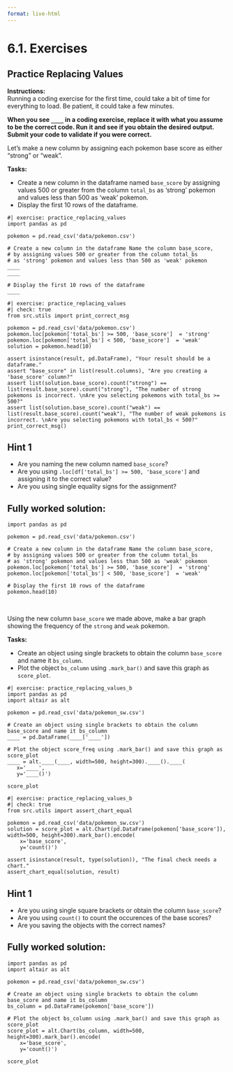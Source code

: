 ```yaml
---
format: live-html
---
```


<script src='../../src/quiz.js'></script>

# 6.1. Exercises

## Practice Replacing Values

**Instructions:**    
Running a coding exercise for the first time, could take a bit of time for everything to load.  Be patient, it could take a few minutes. 

**When you see `____` in a coding exercise, replace it with what you assume to be the correct code.  Run it and see if you obtain the desired output.  Submit your code to validate if you were correct.**

Let's make a new column by assigning each pokemon base score as either "strong" or "weak".

**Tasks:**

- Create a new column in the dataframe named `base_score` by assigning values 500 or greater from the column `total_bs` as 'strong' pokemon and values less than 500 as 'weak' pokemon.
- Display the first 10 rows of the dataframe.

```pyodide
#| exercise: practice_replacing_values
import pandas as pd

pokemon = pd.read_csv('data/pokemon.csv')

# Create a new column in the dataframe Name the column base_score, 
# by assigning values 500 or greater from the column total_bs
# as 'strong' pokemon and values less than 500 as 'weak' pokemon
____
____

# Display the first 10 rows of the dataframe
____
```

```pyodide
#| exercise: practice_replacing_values
#| check: true
from src.utils import print_correct_msg

pokemon = pd.read_csv('data/pokemon.csv')
pokemon.loc[pokemon['total_bs'] >= 500, 'base_score']  = 'strong'
pokemon.loc[pokemon['total_bs'] < 500, 'base_score']  = 'weak'
solution = pokemon.head(10)

assert isinstance(result, pd.DataFrame), "Your result should be a dataframe."
assert "base_score" in list(result.columns), "Are you creating a 'base_score' column?"
assert list(solution.base_score).count("strong") == list(result.base_score).count("strong"), "The number of strong pokemons is incorrect. \nAre you selecting pokemons with total_bs >= 500?"
assert list(solution.base_score).count("weak") == list(result.base_score).count("weak"), "The number of weak pokemons is incorrect. \nAre you selecting pokemons with total_bs < 500?"
print_correct_msg()
```

:::: { .hint exercise="practice_replacing_values"}
::: { .callout-note collapse="false"}

## Hint 1

- Are you naming the new column named `base_score`? 
- Are you using `.loc[df['total_bs'] >= 500, 'base_score']` and assigning it to the correct value?
- Are you using single equality signs for the assignment?

:::
::::

:::: { .solution exercise="practice_replacing_values" }
::: { .callout-tip collapse="false"}

## Fully worked solution:

```pyodide
import pandas as pd

pokemon = pd.read_csv('data/pokemon.csv')

# Create a new column in the dataframe Name the column base_score, 
# by assigning values 500 or greater from the column total_bs
# as 'strong' pokemon and values less than 500 as 'weak' pokemon
pokemon.loc[pokemon['total_bs'] >= 500, 'base_score']  = 'strong'
pokemon.loc[pokemon['total_bs'] < 500, 'base_score']  = 'weak'

# Display the first 10 rows of the dataframe
pokemon.head(10)
```

:::
::::

<br>

Using the new column `base_score` we made above, make a bar graph showing the frequency of the `strong` and `weak` pokemon.

**Tasks:**

- Create an object using single brackets to obtain the column `base_score` and name it `bs_column`.
- Plot the object `bs_column` using `.mark_bar()` and save this graph as `score_plot`.

```pyodide
#| exercise: practice_replacing_values_b
import pandas as pd
import altair as alt

pokemon = pd.read_csv('data/pokemon_sw.csv')

# Create an object using single brackets to obtain the column base_score and name it bs_column
____ = pd.DataFrame(____['____'])

# Plot the object score_freq using .mark_bar() and save this graph as score_plot
____ = alt.____(____, width=500, height=300).____().____(
   x='____',
   y='____()')

score_plot
```

```pyodide
#| exercise: practice_replacing_values_b
#| check: true
from src.utils import assert_chart_equal

pokemon = pd.read_csv('data/pokemon_sw.csv')
solution = score_plot = alt.Chart(pd.DataFrame(pokemon['base_score']), width=500, height=300).mark_bar().encode(
    x='base_score',
    y='count()')

assert isinstance(result, type(solution)), "The final check needs a chart."
assert_chart_equal(solution, result)
```

:::: { .hint exercise="practice_replacing_values_b"}
::: { .callout-note collapse="false"}

## Hint 1

- Are you using single square brackets or obtain the column `base_score`? 
- Are you using `count()` to count the occurences of the base scores?
- Are you saving the objects with the correct names?

:::
::::

:::: { .solution exercise="practice_replacing_values_b" }
::: { .callout-tip collapse="false"}

## Fully worked solution:

```pyodide
import pandas as pd
import altair as alt

pokemon = pd.read_csv('data/pokemon_sw.csv')

# Create an object using single brackets to obtain the column base_score and name it bs_column
bs_column = pd.DataFrame(pokemon['base_score'])

# Plot the object bs_column using .mark_bar() and save this graph as score_plot
score_plot = alt.Chart(bs_column, width=500, height=300).mark_bar().encode(
    x='base_score',
    y='count()')

score_plot
```

:::
::::